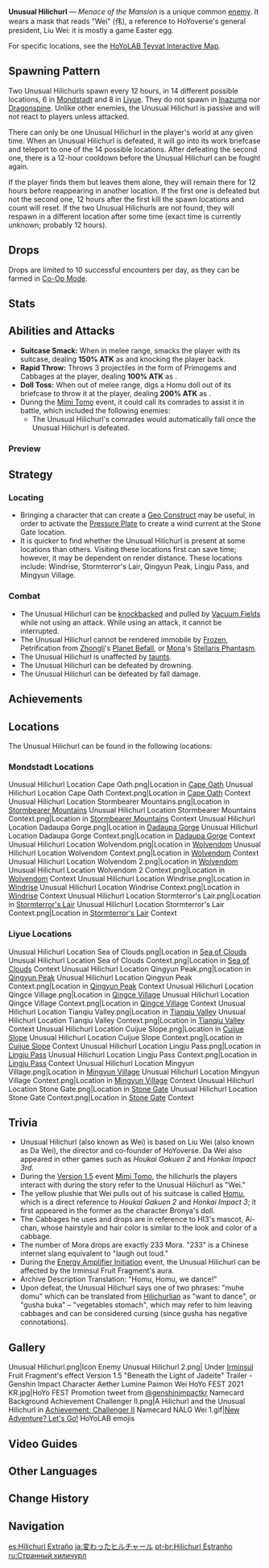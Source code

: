 {{Enemy Infobox
|type     = Common Enemies
|image    = Enemy Unusual Hilichurl.png
|family   = Hilichurls
|title    = Menace of the Mansion
}}
{{Description|"Homu, homu, mimi domu!"|[[Archive]]}}
'''Unusual Hilichurl''' &mdash; ''Menace of the Mansion'' is a unique common [[enemy]]. It wears a mask that reads "Wei" (伟), a reference to HoYoverse's general president, Liu Wei: it is mostly a game Easter egg.

For specific locations, see the [https://act.hoyolab.com/ys/app/interactive-map/index.html#/map/ HoYoLAB Teyvat Interactive Map].

==Spawning Pattern==
Two Unusual Hilichurls spawn every 12 hours, in 14 different possible locations, 6 in [[Mondstadt]] and 8 in [[Liyue]]. They do not spawn in [[Inazuma]] nor [[Dragonspine]]. Unlike other enemies, the Unusual Hilichurl is passive and will not react to players unless attacked.

There can only be one Unusual Hilichurl in the player's world at any given time. When an Unusual Hilichurl is defeated, it will go into its work briefcase and teleport to one of the 14 possible locations. After defeating the second one, there is a 12-hour cooldown before the Unusual Hilichurl can be fought again.

If the player finds them but leaves them alone, they will remain there for 12 hours before reappearing in another location. If the first one is defeated but not the second one, 12 hours after the first kill the spawn locations and count will reset. If the two Unusual Hilichurls are not found, they will respawn in a different location after some time (exact time is currently unknown; probably 12 hours).

==Drops==
Drops are limited to 10 successful encounters per day, as they can be farmed in [[Co-Op Mode]].
{{Drops|Unusual Hilichurl}}

==Stats==
{{Enemy Stats
|hp_ratio  = 1.6
|hp_type   = 1
|atk_ratio = 1.8
}}

==Abilities and Attacks==
*'''Suitcase Smack:''' When in melee range, smacks the player with its suitcase, dealing '''150% ATK''' as {{Color|Black|Physical DMG}} and knocking the player back.
*'''Rapid Throw:''' Throws 3 projectiles in the form of Primogems and Cabbages at the player, dealing '''100% ATK''' as {{Color|Black|Physical DMG}}.
*'''Doll Toss:''' When out of melee range, digs a Homu doll out of its briefcase to throw it at the player, dealing '''200% ATK''' as {{Color|Black|AoE Physical DMG}}.
*During the [[Mimi Tomo]] event, it could call its comrades to assist it in battle, which included the following enemies:
**The Unusual Hilichurl's comrades would automatically fall once the Unusual Hilichurl is defeated.
{{Card|Hilichurl|caption=1|type=Enemy}}{{Card|Mitachurl|caption=1|type=Enemy}}{{Card|Anemo Samachurl|caption=1|type=Enemy}}{{Card|Dendro Samachurl|caption=1|type=Enemy}}{{Card|Hydro Samachurl|caption=1|type=Enemy}}{{Card|Stonehide Lawachurl|caption=1|type=Enemy}}

===Preview===
{{Preview
|size=185px
|file1    = Unusual Hilichurl Briefcase Smack
|caption1 = Suitcase Smack

|file2    = Unusual Hilichurl Rapid Throw
|caption2 = Rapid Throw

|file3    = Unusual Hilichurl Doll Toss
|caption3 = Doll Toss
}}

==Strategy==
===Locating===
*Bringing a character that can create a [[Geo Construct]] may be useful, in order to activate the [[Pressure Plate]] to create a wind current at the Stone Gate location.
*It is quicker to find whether the Unusual Hilichurl is present at some locations than others. Visiting these locations first can save time; however, it may be dependent on render distance. These locations include: Windrise, Stormterror's Lair, Qingyun Peak, Lingju Pass, and Mingyun Village.

===Combat===
*The Unusual Hilichurl can be [[knockback]]ed and pulled by [[Vacuum Field]]s while not using an attack. While using an attack, it cannot be interrupted.
*The Unusual Hilichurl cannot be rendered immobile by [[Frozen]], Petrification from [[Zhongli]]'s [[Planet Befall]], or [[Mona]]'s [[Stellaris Phantasm]].
*The Unusual Hilichurl is unaffected by [[Aggravation#Taunting Talents|taunts]].
*The Unusual Hilichurl can be defeated by drowning.
*The Unusual Hilichurl can be defeated by fall damage.

==Achievements==
{{Achievement Topic Table|topic=Unusual Hilichurl}}

==Locations==
The Unusual Hilichurl can be found in the following locations:
===Mondstadt Locations===
<gallery hideaddbutton="true" captionalign="center">
Unusual Hilichurl Location Cape Oath.png|Location in [[Cape Oath]]
Unusual Hilichurl Location Cape Oath Context.png|Location in [[Cape Oath]] Context
Unusual Hilichurl Location Stormbearer Mountains.png|Location in [[Stormbearer Mountains]]
Unusual Hilichurl Location Stormbearer Mountains Context.png|Location in [[Stormbearer Mountains]] Context
Unusual Hilichurl Location Dadaupa Gorge.png|Location in [[Dadaupa Gorge]]
Unusual Hilichurl Location Dadaupa Gorge Context.png|Location in [[Dadaupa Gorge]] Context
Unusual Hilichurl Location Wolvendom.png|Location in [[Wolvendom]]
Unusual Hilichurl Location Wolvendom Context.png|Location in [[Wolvendom]] Context
Unusual Hilichurl Location Wolvendom 2.png|Location in [[Wolvendom]]
Unusual Hilichurl Location Wolvendom 2 Context.png|Location in [[Wolvendom]] Context
Unusual Hilichurl Location Windrise.png|Location in [[Windrise]]
Unusual Hilichurl Location Windrise Context.png|Location in [[Windrise]] Context
Unusual Hilichurl Location Stormterror's Lair.png|Location in [[Stormterror's Lair]]
Unusual Hilichurl Location Stormterror's Lair Context.png|Location in [[Stormterror's Lair]] Context
</gallery>

===Liyue Locations===
<gallery hideaddbutton="true" captionalign="center">
Unusual Hilichurl Location Sea of Clouds.png|Location in [[Sea of Clouds]]
Unusual Hilichurl Location Sea of Clouds Context.png|Location in [[Sea of Clouds]] Context
Unusual Hilichurl Location Qingyun Peak.png|Location in [[Qingyun Peak]]
Unusual Hilichurl Location Qingyun Peak Context.png|Location in [[Qingyun Peak]] Context
Unusual Hilichurl Location Qingce Village.png|Location in [[Qingce Village]]
Unusual Hilichurl Location Qingce Village Context.png|Location in [[Qingce Village]] Context
Unusual Hilichurl Location Tianqiu Valley.png|Location in [[Tianqiu Valley]]
Unusual Hilichurl Location Tianqiu Valley Context.png|Location in [[Tianqiu Valley]] Context
Unusual Hilichurl Location Cuijue Slope.png|Location in [[Cuijue Slope]]
Unusual Hilichurl Location Cuijue Slope Context.png|Location in [[Cuijue Slope]] Context
Unusual Hilichurl Location Lingju Pass.png|Location in [[Lingju Pass]]
Unusual Hilichurl Location Lingju Pass Context.png|Location in [[Lingju Pass]] Context
Unusual Hilichurl Location Mingyun Village.png|Location in [[Mingyun Village]]
Unusual Hilichurl Location Mingyun Village Context.png|Location in [[Mingyun Village]] Context
Unusual Hilichurl Location Stone Gate.png|Location in [[Stone Gate]]
Unusual Hilichurl Location Stone Gate Context.png|Location in [[Stone Gate]] Context
</gallery>

==Trivia==
* Unusual Hilichurl (also known as Wei) is based on Liu Wei (also known as Da Wei), the director and co-founder of HoYoverse. Da Wei also appeared in other games such as ''Houkai Gakuen 2'' and ''Honkai Impact 3rd''.
* During the [[Version 1.5]] event [[Mimi Tomo]], the hilichurls the players interact with during the story refer to the Unusual Hilichurl as "Wei."
* The yellow plushie that Wei pulls out of his suitcase is called [https://houkai2nd.miraheze.org/wiki/Homu Homu], which is a direct reference to ''Houkai Gakuen 2'' and ''Honkai Impact 3''; it first appeared in the former as the character Bronya's doll.
* The Cabbages he uses and drops are in reference to HI3's mascot, Ai-chan, whose hairstyle and hair color is similar to the look and color of a cabbage.
* The number of Mora drops are exactly 233 Mora. "233" is a Chinese internet slang equivalent to "laugh out loud."
* During the [[Energy Amplifier Initiation]] event, the Unusual Hilichurl can be affected by the Irminsul Fruit Fragment's aura.
* Archive Description Translation: "Homu, Homu, we dance!"
* Upon defeat, the Unusual Hilichurl says one of two phrases: "muhe domu" which can be translated from [[Hilichurlian]] as "want to dance", or "gusha buka" – "vegetables stomach", which may refer to him leaving cabbages and can be considered cursing (since gusha has negative connotations).

==Gallery==
<gallery hideaddbutton="true" captionalign="center">
Unusual Hilichurl.png|Icon
Enemy Unusual Hilichurl 2.png| Under [[Irminsul]] Fruit Fragment's effect
Version 1.5 "Beneath the Light of Jadeite" Trailer - Genshin Impact
Character Aether Lumine Paimon Wei HoYo FEST 2021 KR.jpg|HoYo FEST Promotion tweet from [https://twitter.com/genshinimpactkr/status/1441251252285804549 @genshinimpactkr]<!--2021-09-24-->
Namecard Background Achievement Challenger II.png|A Hilichurl and the Unusual Hilichurl in [[Achievement: Challenger II]] Namecard
NALG Wei 1.gif|[[New Adventure? Let's Go!]] HoYoLAB emojis
</gallery>

==Video Guides==
{{EVT
|video1   = https://youtu.be/QoU7TQIiaX8
|caption1 = Unusual Hilichurl: All Locations & Quick Route
}}

==Other Languages==
{{Other Languages
|en      = Unusual Hilichurl
|zhs     = 奇怪的丘丘人
|zhs_rm  = Qíguài de qiūqiū rén
|zht     = 奇怪的丘丘人
|zht_rm  = Qíguài de qiūqiū rén
|zh_tl   = Strange Hilichurl
|ja      = {{Rubi|変|か}}わった{{Rubi|ヒリチャール|丘々人}}
|ja_rm   = Kawatta Hirichaaru
|ja_tl   = Strange Hilichurl
|ko      = {{tt|이상|異常}}한 츄츄{{tt|족|族}}
|ko_rm   = Isanghan Chyuchyu-jok
|ko_tl   = Strange Hilichurl
|es      = Hilichurl Extraño
|es_tl   = Strange Hilichurl
|fr      = Brutocollinus étrange
|fr_tl   = Strange Hilichurl
|ru      = Странный хиличурл
|ru_tl   = Strange Hilichurl
|th      = Hilichurl สุดแปลก
|th_rm   = Hilichurl sut plaek
|th_tl   = Very Unusual Hilichurl
|vi      = Hilichurl kỳ lạ
|vi_tl   = Strange Hilichurl
|de      = Merkwürdiger Hilichurl
|de_tl   = Strange Hilichurl
|id      = Unusual Hilichurl
|pt      = Hilichurl Estranho
|pt_tl   = Strange Hilichurl
}}

==Change History==
{{Change History|1.1}}

==Navigation==
{{Enemy Navbox|type=Common}}

[[es:Hilichurl Extraño]]
[[ja:変わったヒルチャール]]
[[pt-br:Hilichurl Estranho]]
[[ru:Странный хиличурл]]